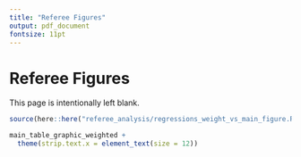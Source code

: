 ```yaml
---
title: "Referee Figures"
output: pdf_document
fontsize: 11pt
---
```


<!-- ```{r, include=FALSE} -->
<!-- knitr::opts_chunk$set(echo = F, message = F, warning = F) -->
<!-- knitr::opts_knit$set(root.dir = rprojroot::find_rstudio_root_file()) -->
<!-- ``` -->

\FloatBarrier

# Referee Figures

This page is intentionally left blank.
```r
source(here::here("referee_analysis/regressions_weight_vs_main_figure.R"))
```

```{=latex}

\begin{figure}[t]
```
```r
main_table_graphic_weighted +
  theme(strip.text.x = element_text(size = 12))
```
```{=latex}
\caption{The Effect of Moratoriums: OLS vs. WLS \label{main_table_graphic_weighted}}
\textit{Note:} The x-axis represents the columns from Tables \ref{main_table} and \ref{main_table_weighted}. The y-axis represents the point estimates and 95\% confidence intervals. Unweighted regressions represent estimates from Table \ref{main_table} while weighted regressions represent estimates from Table \ref{main_table_weighted}. Weighted regressions are weighted by total enrollment. Controls include holiday, spring semester, day of the week, football game-days, and university-by-academic-year. Standard errors are clustered by university.
\end{figure}

```


